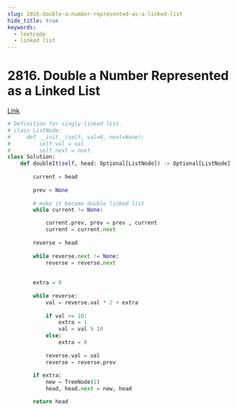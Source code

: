 ```yaml
---
slug: 2816-double-a-number-represented-as-a-linked-list
hide_title: true
keywords:
  - leetcode
  - linked list
---
```



# 2816. Double a Number Represented as a Linked List

[Link](https://leetcode.com/problems/double-a-number-represented-as-a-linked-list/description/)


```python
# Definition for singly-linked list.
# class ListNode:
#     def __init__(self, val=0, next=None):
#         self.val = val
#         self.next = next
class Solution:
    def doubleIt(self, head: Optional[ListNode]) -> Optional[ListNode]:
        
        current = head
        
        prev = None
        
        # make it become double linked list
        while current != None:

            current.prev, prev = prev , current
            current = current.next
        
        reverse = head
        
        while reverse.next != None:
            reverse = reverse.next
            
        
        extra = 0
        
        while reverse:
            val = reverse.val * 2 + extra
            
            if val >= 10:
                extra = 1
                val = val % 10
            else:
                extra = 0
            
            reverse.val = val       
            reverse = reverse.prev
            
        if extra:
            new = TreeNode(1)
            head, head.next = new, head

        return head
```
